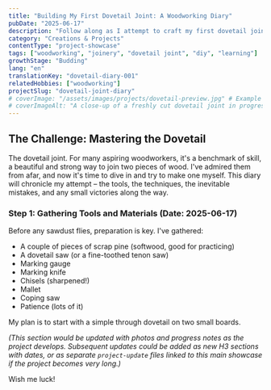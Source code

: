```yaml
---
title: "Building My First Dovetail Joint: A Woodworking Diary"
pubDate: "2025-06-17"
description: "Follow along as I attempt to craft my first dovetail joint. A diary of trials, errors, and hopefully, eventual success!"
category: "Creations & Projects"
contentType: "project-showcase"
tags: ["woodworking", "joinery", "dovetail joint", "diy", "learning"]
growthStage: "Budding"
lang: "en"
translationKey: "dovetail-diary-001"
relatedHobbies: ["woodworking"]
projectSlug: "dovetail-joint-diary"
# coverImage: "/assets/images/projects/dovetail-preview.jpg" # Example
# coverImageAlt: "A close-up of a freshly cut dovetail joint in progress" # Example
---
```


## The Challenge: Mastering the Dovetail

The dovetail joint. For many aspiring woodworkers, it's a benchmark of skill, a beautiful and strong way to join two pieces of wood. I've admired them from afar, and now it's time to dive in and try to make one myself. This diary will chronicle my attempt – the tools, the techniques, the inevitable mistakes, and any small victories along the way.

### Step 1: Gathering Tools and Materials (Date: 2025-06-17)

Before any sawdust flies, preparation is key. I've gathered:
- A couple of pieces of scrap pine (softwood, good for practicing)
- A dovetail saw (or a fine-toothed tenon saw)
- Marking gauge
- Marking knife
- Chisels (sharpened!)
- Mallet
- Coping saw
- Patience (lots of it)

My plan is to start with a simple through dovetail on two small boards.

*(This section would be updated with photos and progress notes as the project develops. Subsequent updates could be added as new H3 sections with dates, or as separate `project-update` files linked to this main showcase if the project becomes very long.)*

Wish me luck!
